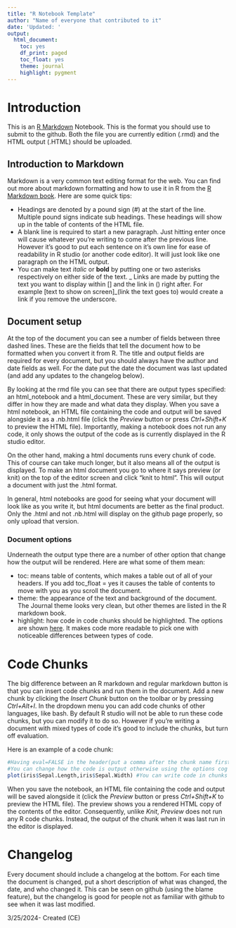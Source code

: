 ```yaml
---
title: "R Notebook Template"
author: "Name of everyone that contributed to it"
date: 'Updated: '
output:
  html_document:
    toc: yes
    df_print: paged
    toc_float: yes
    theme: journal
    highlight: pygment
---
```


# Introduction

This is an [R Markdown](http://rmarkdown.rstudio.com) Notebook. 
This is the format you should use to submit to the github.
Both the file you are currently edition (.rmd) and the HTML output (.HTML) should be uploaded.


## Introduction to Markdown

Markdown is a very common text editing format for the web.
You can find out more about markdown formatting and how to use it in R from the [R Markdown book](https://bookdown.org/yihui/rmarkdown/).
Here are some quick tips: 

- Headings are denoted by a pound sign (#) at the start of the line.
Multiple pound signs indicate sub headings. 
These headings will show up in the table of contents of the HTML file.
- A blank line is required to start a new paragraph.
Just hitting enter once will cause whatever you're writing to come after the previous line.
However it's good to put each sentence on it's own line for ease of readability in R studio (or another code editor).
It will just look like one paragraph on the HTML output.
- You can make text *italic* or **bold** by putting one or two asterisks respectively on either side of the text.
_ Links are made by putting the text you want to display within [] and the link in () right after.
For example [text to show on screen]_(link the text goes to) would create a link if you remove the underscore.

## Document setup

At the top of the document you can see a number of fields between three dashed lines.
These are the fields that tell the document how to be formatted when you convert it from R.
The title and output fields are required for every document, but you should always have the author and date fields as well.
For the date put the date the document was last updated (and add any updates to the changelog below).

By looking at the rmd file you can see that there are output types specified: an html_notebook and a html_document.
These are very similar, but they differ in how they are made and what data they display.
When you save a html notebook, an HTML file containing the code and output will be saved alongside it as a .nb.html file (click the *Preview* button or press *Ctrl+Shift+K* to preview the HTML file).
Importantly, making a notebook does not run any code, it only shows the output of the code as is currently displayed in the R studio editor.

On the other hand, making a html documents runs every chunk of code.
This of course can take much longer, but it also means all of the output is displayed.
To make an html document you go to where it says preview (or knit) on the top of the editor screen and click "knit to html".
This will output a document with just the .html format.

In general, html notebooks are good for seeing what your document will look like as you write it, but html documents are better as the final product.
Only the .html and not .nb.html will display on the github page properly, so only upload that version.

### Document options

Underneath the output type there are a number of other option that change how the output will be rendered. 
Here are what some of them mean:

- toc: means table of contents, which makes a table out of all of your headers. 
If you add toc_float = yes it causes the table of contents to move with you as you scroll the document.
- theme: the appearance of the text and background of the document. 
The Journal theme looks very clean, but other themes are listed in the R markdown book.
- highlight: how code in code chunks should be highlighted.
The options are shown [here](https://www.garrickadenbuie.com/blog/pandoc-syntax-highlighting-examples/).
It makes code more readable to pick one with noticeable differences between types of code. 

# Code Chunks

The big difference between an R markdown and regular markdown button is that you can insert code chunks and run them in the document.
Add a new chunk by clicking the *Insert Chunk* button on the toolbar or by pressing *Ctrl+Alt+I*.
In the dropdown menu you can add code chunks of other languages, like bash.
By default R studio will not be able to run these code chunks, but you can modify it to do so. 
However if you're writing a document with mixed types of code it's good to include the chunks, but turn off evaluation.

Here is an example of a code chunk:
```r
#Having eval=FALSE in the header(put a comma after the chunk name first) means the code won't run when the document is knit. This is useful for writing dummy code for thse guides.
#You can change how the code is output otherwise using the options cog on the top right of the chunk.
plot(iris$Sepal.Length,iris$Sepal.Width) #You can write code in chunks and they will be outputed in the document in-line
```


When you save the notebook, an HTML file containing the code and output will be saved alongside it (click the *Preview* button or press *Ctrl+Shift+K* to preview the HTML file).
The preview shows you a rendered HTML copy of the contents of the editor. 
Consequently, unlike *Knit*, *Preview* does not run any R code chunks. Instead, the output of the chunk when it was last run in the editor is displayed.


# Changelog

Every document should include a changelog at the bottom.
For each time the document is changed, put a short description of what was changed, the date, and who changed it. 
This can be seen on github (using the blame feature), but the changelog is good for people not as familiar with github to see when it was last modified. 

3/25/2024- Created (CE)
